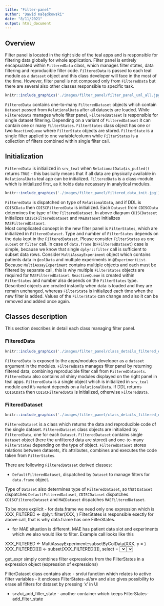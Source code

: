 ```yaml
---
title: "Filter-panel"
author: "Dawid Kałędkowski"
date: "8/11/2021"
output: html_document
---
```


## Overview

Filter panel is located in the right side of the teal apps and is responsible for filtering data 
globally for whole application. Filter panel is entirely encapsulated within `FilteredData` class, 
which manages filter states, data filtering and reproducible filter code. `FilteredData` is passed 
to each teal module as a `dataset` object and this class developer will face in the most of the 
time. However, filter panel is not composed only from `FilteredData` but there are several also 
other classes responsible to specific task. 

```r
knitr::include_graphics('./images/filter_panel/filter_panel_uml_all.jpg')
```

`FilteredData` contains one-to-many `FilteredDataset` objects which contain `Dataset` passed from 
`RelationalData` after all datasets are loaded. While `FilteredData` manages whole filter panel,
`FilteredDataset` is responsible for single dataset filtering. Depending on a variant of 
`FilteredDataset` it can contain one or many `FilterStates`. `FilterStates` class object has one or 
two `ReactiveQueue` where `FilterState` objects are stored. `FilterState` is a single filter applied 
to one variable/column while `FilterStates` is a collection of filters combined within single filter 
call.   

## Initialization

`FilteredData` is initialized in `srv_teal` when `RelationalData$is_pulled()` returns `TRUE` - this 
basically means that if all data are physically available in `RelationalData` teal app can be 
initialized. `FilteredData` is a class-module which is initialized first, as it holds data necassary
in analytical modules. 

```r
knitr::include_graphics('./images/filter_panel/filtered_data_init.jpg')
```

`FilteredData` is dispatched on type of `RelationalData`, and if DDL is `CDISCData` then 
`CDISCFilteredData` is initialized. Each `Dataset` from `CDISCData` determines the type of the 
`FilteredDataset`. In above diagram `CDISCDataset` initializes `CDISCFilteredDataset` and 
`MAEDataset` initializes `MAEFilteredDataset`.   
Most complicated concept in the new filter panel is `FilterStates`, which are initialized in 
`FilteredDataset`. Type and number of `FilterStates` depends on the data kept in the 
`FilteredDataset`. Please consider `FilterStates` as one `subset` or `filter` call. In case of 
`data.frame` (`DFFilteredDataset`) case is simple, because we know that single `dplyr::filter` call
is sufficient to subset data rows. Consider `MultiAssayExperiment` object which contains patients
data in `@colData` and multiple experiments in `@ExperimentList`. Because `MultiAssayExperiment`
contains multiple objects and each must be filtered by separate call, this is why multiple 
`FilterStates` objects are required for `MAEFilteredDataset`. `ReactiveQueue` is created within 
`FilterStates` and number also depends on the `FilterStates` type.  
Described objects are created instantly when data is loaded and they are remain unchanged, whereas 
`FilterState` is initialized each time when the new filter is added. Values of the `FilterState` can 
change and also it can be removed and added once again.


## Classes description

This section describes in detail each class managing filter panel.

### FilteredData

```r
knitr::include_graphics('./images/filter_panel/class_details_filtered_data.jpg')
```

`FilteredData` is exposed to the apps/modules developer as a `dataset` argument in the modules. `FilteredData` manages filter 
panel by returning filtered data, combining reproducible filter call from `FilteredDatasets`. 
`FilteredData` also contains all shiny modules displayed on the right panel in teal apps. 
`FilteredData` is a single object which is initialized in `srv_teal` module and it's variant 
depends on a `RelationalData`. If DDL returns `CDISCData` then `CDISCFilteredData` is initialized,
otherwise `FilteredData`.

### FilteredDataset

```r
knitr::include_graphics('./images/filter_panel/class_details_filtered_dataset.jpg')
```

`FilteredDataset` is a class which returns the data and reproducible code of the single dataset.
`FilteredDataset` class objects are initialized by `FilteredData`, one for each `Dataset`.
`FilteredDataset` contains single `Dataset` object (here the unfiltered data are stored) and 
one-to-many `FilterStates` depending on the type of object. `FilteredDataset` stores relations
between datasets, it's attributes, combines and executes the code taken from `FilterStates`.

There are following `FilteredDataset` derived classes:

- `DefaultFilteredDataset`, dispatched by `Dataset` to manage filters for `data.frame` object.

Type of `Dataset` also determines type of `FilteredDataset`, so that `Dataset` dispatches
`DefaultFilteredDataset`, `CDISCDataset` dispatches `CDISCFilteredDataset` and `MAEDataset` 
dispatches `MAEFilteredDataset`.





To be more explicit
- for data.frame we need only one expression which is
XXX_FILTERED <- dplyr::filter(XXX, <list of conditions>)
FilterStates is responsible exectly for above call, that is why data.frame has one FilterStates.

- for MAE situation is different. MAE has patient data slot and experiments which we also would like to filter. Example call looks like this

XXX_FILTERED <- MultiAssayExperiment::subsetByColData(XXX, y = <patient filter conditions>)
XXX_FILTERED[[<experiment1>]] <- subset(XXX_FILTERED[[<experiment1>]], select = <select conditions>, subset = <subset conditions>)
XXX_FILTERED[[<experiment1>]] <- subset(XXX_FILTERED[[<experiment2>]], select = <select conditions>, subset = <subset conditions>)
Above means that we need one FilterStates (one expression) for patient filtering (general filter for whole MAE object) and experiment specific filter.
We can't hardcode number and type of the experiment object because we might have 0-many experiments, where each experiment can be matrix or SummarizedExperiment (more to be added in the future). Dispatch of FilterStates is done automatically on the provided sub-dataset type.
Be aware that dataset in FilterData/FilterDataset might be different than dataset in FilterStates object. As you could see, MAE is a basic dataset
which contains colData and experiments - which are used to generate single filter expression in FilterStates.

get_expr simply combines filter expressions from the FilterStates in a expression object (expression of expressions)


FilterDataset class contains also:
- srv/ui function which relates to active filter variables - it encloses FilterStates-ui/srv and also gives possibility to erase all filters for dataset by pressing 'x' in UI

- srv/ui_add_filter_state - another container which keeps FilterStates-add_filter_state
